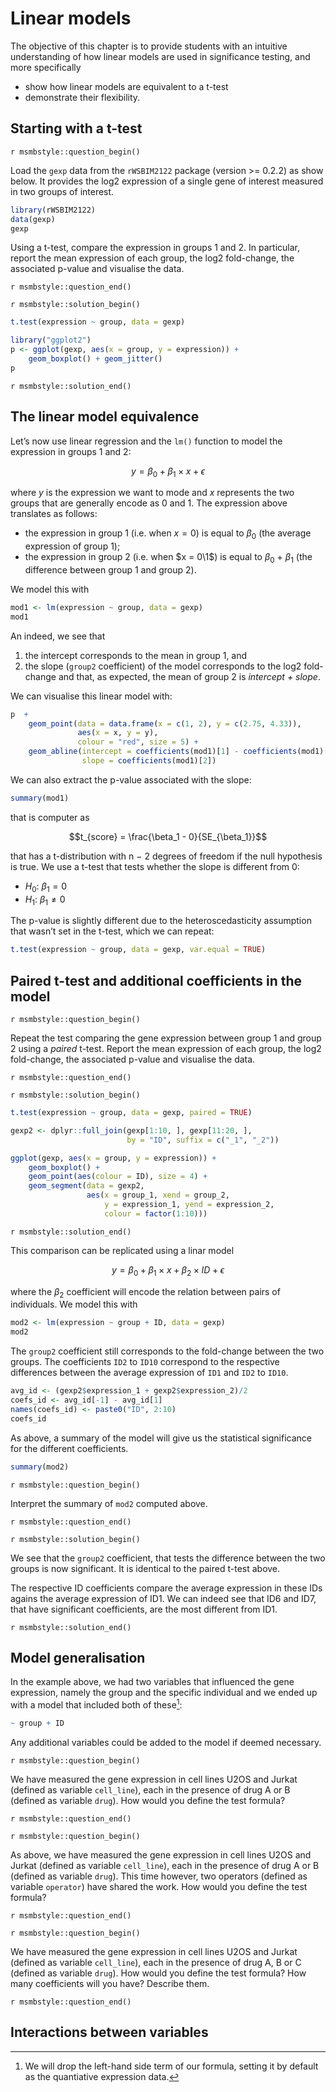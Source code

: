 # Linear models {#sec:linmod}

The objective of this chapter is to provide students with an intuitive
understanding of how linear models are used in significance testing,
and more specifically

- show how linear models are equivalent to a t-test
- demonstrate their flexibility.

## Starting with a t-test

`r msmbstyle::question_begin()`

Load the `gexp` data from the `rWSBIM2122` package (version >= 0.2.2)
as show below. It provides the log2 expression of a single gene of
interest measured in two groups of interest.

```r
library(rWSBIM2122)
data(gexp)
gexp
```

Using a t-test, compare the expression in groups 1 and 2. In
particular, report the mean expression of each group, the log2
fold-change, the associated p-value and visualise the data.

`r msmbstyle::question_end()`


`r msmbstyle::solution_begin()`

```r
t.test(expression ~ group, data = gexp)
```

```r
library("ggplot2")
p <- ggplot(gexp, aes(x = group, y = expression)) +
    geom_boxplot() + geom_jitter()
p
```

`r msmbstyle::solution_end()`

## The linear model equivalence


Let's now use linear regression and the `lm()` function to model the
expression in groups 1 and 2:

$$y = \beta_0 + \beta_1 \times x + \epsilon$$

where $y$ is the expression we want to mode and $x$ represents the two
groups that are generally encode as 0 and 1. The expression above
translates as follows:

- the expression in group 1 (i.e. when $x = 0$) is equal to $\beta_0$
  (the average expression of group 1);
- the expression in group 2 (i.e. when $x = 0\1$) is equal to
  $\beta_0$ + $\beta_1$ (the difference between group 1 and group 2).

We model this with

```r
mod1 <- lm(expression ~ group, data = gexp)
mod1
```

An indeed, we see that

1. the intercept corresponds to the mean in group 1, and 
2. the slope (`group2` coefficient) of the model corresponds to the
   log2 fold-change and that, as expected, the mean of group 2 is
   *intercept + slope*.

We can visualise this linear model with:

```r
p  +
    geom_point(data = data.frame(x = c(1, 2), y = c(2.75, 4.33)),
               aes(x = x, y = y),
               colour = "red", size = 5) +
    geom_abline(intercept = coefficients(mod1)[1] - coefficients(mod1)[2],
                slope = coefficients(mod1)[2])
```

We can also extract the p-value associated with the slope:

```r
summary(mod1)
```

that is computer as 

$$t_{score} = \frac{\beta_1 - 0}{SE_{\beta_1}}$$

that has a t-distribution with n − 2 degrees of freedom if the null
hypothesis is true. We use a t-test that tests whether the slope is
different from 0: 

- $H_0$: $\beta_1 = 0$ 
- $H_1$: $\beta_1 \neq 0$ 

The p-value is slightly different due to the heteroscedasticity
assumption that wasn't set in the t-test, which we can repeat:


```r
t.test(expression ~ group, data = gexp, var.equal = TRUE)
```


## Paired t-test and additional coefficients in the model

`r msmbstyle::question_begin()`

Repeat the test comparing the gene expression between group 1 and
group 2 using a *paired* t-test. Report the mean expression of each
group, the log2 fold-change, the associated p-value and visualise the
data.

`r msmbstyle::question_end()`

`r msmbstyle::solution_begin()`

```r
t.test(expression ~ group, data = gexp, paired = TRUE)
```

```r
gexp2 <- dplyr::full_join(gexp[1:10, ], gexp[11:20, ],
                          by = "ID", suffix = c("_1", "_2"))

ggplot(gexp, aes(x = group, y = expression)) +
    geom_boxplot() + 
    geom_point(aes(colour = ID), size = 4) +
    geom_segment(data = gexp2,
                 aes(x = group_1, xend = group_2,
                     y = expression_1, yend = expression_2,
                     colour = factor(1:10)))
```


`r msmbstyle::solution_end()`

This comparison can be replicated using a linar model 

$$y = \beta_0 + \beta_1 \times x + \beta_2 \times ID + \epsilon$$

where the $\beta_2$ coefficient will encode the relation between pairs
of individuals. We model this with

```r
mod2 <- lm(expression ~ group + ID, data = gexp)
mod2
```

The `group2` coefficient still corresponds to the fold-change between
the two groups. The coefficients `ID2` to `ID10` correspond to the
respective differences between the average expression of `ID1` and
`ID2` to `ID10`. 

```r
avg_id <- (gexp2$expression_1 + gexp2$expression_2)/2
coefs_id <- avg_id[-1] - avg_id[1]
names(coefs_id) <- paste0("ID", 2:10)
coefs_id
```

As above, a summary of the model will give us the statistical
significance for the different coefficients.

```r
summary(mod2)
```

`r msmbstyle::question_begin()`

Interpret the summary of `mod2` computed above.

`r msmbstyle::question_end()`

`r msmbstyle::solution_begin()`

We see that the `group2` coefficient, that tests the difference
between the two groups is now significant. It is identical to the
paired t-test above.


The respective ID coefficients compare the average expression in these
IDs agains the average expression of ID1. We can indeed see that ID6
and ID7, that have significant coefficients, are the most different
from ID1.

`r msmbstyle::solution_end()`

## Model generalisation

In the example above, we had two variables that influenced the gene
expression, namely the group and the specific individual and we ended
up with a model that included both of these[^tilda]:

[^tilda]: We will drop the left-hand side term of our formula, setting
    it by default as the quantiative expression data.


```r
~ group + ID
```

Any additional variables could be added to the model if deemed necessary.


`r msmbstyle::question_begin()`

We have measured the gene expression in cell lines U2OS and Jurkat
(defined as variable `cell_line`), each in the presence of drug A or B
(defined as variable `drug`). How would you define the test formula?

`r msmbstyle::question_end()`

`r msmbstyle::question_begin()`

As above, we have measured the gene expression in cell lines U2OS and
Jurkat (defined as variable `cell_line`), each in the presence of drug
A or B (defined as variable `drug`). This time however, two operators
(defined as variable `operator`) have shared the work. How would you
define the test formula?

`r msmbstyle::question_end()`


`r msmbstyle::question_begin()`

We have measured the gene expression in cell lines U2OS and Jurkat
(defined as variable `cell_line`), each in the presence of drug A, B
or C (defined as variable `drug`). How would you define the test
formula? How many coefficients will you have? Describe them.

`r msmbstyle::question_end()`


## Interactions between variables

